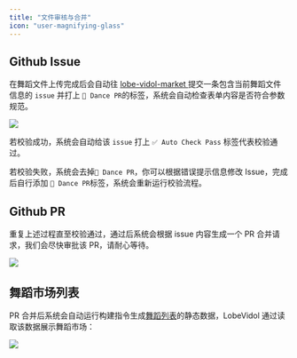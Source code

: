 ```yaml
---
title: "文件审核与合并"
icon: "user-magnifying-glass"
---
```


## Github Issue

在舞蹈文件上传完成后会自动往 [lobe-vidol-market
](https://github.com/lobehub/lobe-vidol-market) 提交一条包含当前舞蹈文件信息的 `issue` 并打上 `💃 Dance PR`的标签，系统会自动检查表单内容是否符合参数规范。

![](https://oss.vidol.chat/dance-manual-github-issue.png)

若校验成功，系统会自动给该 `issue` 打上 `✅ Auto Check Pass` 标签代表校验通过。

若校验失败，系统会去掉`💃 Dance PR`，你可以根据错误提示信息修改 Issue，完成后自行添加 `💃 Dance PR`标签，系统会重新运行校验流程。


## Github PR

重复上述过程直至校验通过，通过后系统会根据 issue 内容生成一个 PR 合并请求，我们会尽快审批该 PR，请耐心等待。

![](https://oss.vidol.chat/dance-manual-pr.png)

## 舞蹈市场列表

PR 合并后系统会自动运行构建指令生成[舞蹈列表](https://vidol-market.lobehub.com/dances/index.json)的静态数据，LobeVidol 通过读取该数据展示舞蹈市场：

![](https://oss.vidol.chat/dance-manual-list.png)


